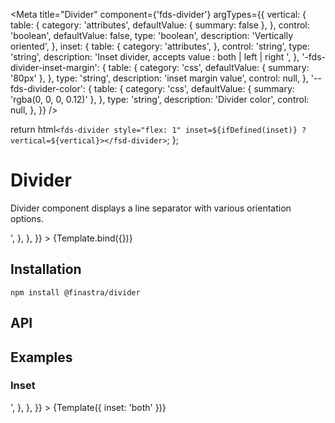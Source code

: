 

<Meta
  title="Divider"
  component={'fds-divider'}
  argTypes={{
    vertical: {
      table: {
        category: 'attributes',
        defaultValue: { summary: false },
      },
      control: 'boolean',
      defaultValue: false,
      type: 'boolean',
      description: 'Vertically oriented',
    },
    inset: {
      table: {
        category: 'attributes',
      },
      control: 'string',
      type: 'string',
      description: 'Inset divider, accepts value : both | left | right ',
    },
    '-fds-divider-inset-margin': {
      table: {
        category: 'css',
        defaultValue: { summary: '80px' },
      },
      type: 'string',
      description: 'inset margin value',
      control: null,
    },
    '--fds-divider-color': {
      table: {
        category: 'css',
        defaultValue: { summary: 'rgba(0, 0, 0, 0.12)' },
      },
      type: 'string',
      description: 'Divider color',
      control: null,
    },
  }}
/>

  return html`<fds-divider style="flex: 1" inset=${ifDefined(inset)} ?vertical=${vertical}></fsd-divider>`;
};

# Divider

Divider component displays a line separator with various orientation options.

<Canvas>
  <Story
    name="Default"
    parameters={{
      docs: {
        source: {
          code: '<fds-divider></fds-divider>',
        },
      },
    }}
  >
    {Template.bind({})}
  </Story>
</Canvas>

## Installation

```
npm install @finastra/divider

```

## API

<ArgsTable of="." story="^" />

## Examples

### Inset

<Canvas>
  <Story
    name="Inset"
    args={{ inset: 'both' }}
    parameters={{
      docs: {
        source: {
          code: '<fds-divider inset="both"></fds-Divider>',
        },
      },
    }}
  >
    {Template({ inset: 'both' })}
  </Story>
</Canvas>
